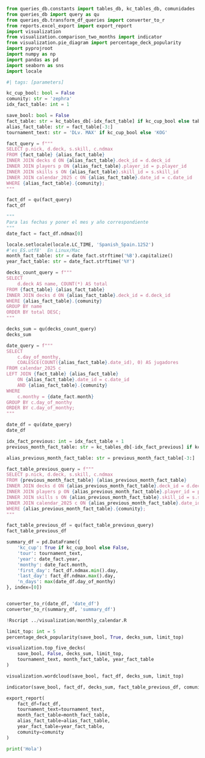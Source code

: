 ```python
from queries_db.constants import tables_db, kc_tables_db, comunidades
from queries_db import query as qu
from queries_db.transform_df_queries import converter_to_r
from reports.excel_export import export_report
import visualization
from visualization.comparison_two_months import indicator
from visualization.pie_diagram import percentage_deck_popularity
import pyprojroot
import numpy as np
import pandas as pd
import seaborn as sns
import locale
```

```python
#| tags: [parameters]

kc_cup_bool: bool = False
comunity: str = 'zephra'
idx_fact_table: int = 1
```

```python
save_bool: bool = False
fact_table: str = kc_tables_db[-idx_fact_table] if kc_cup_bool else tables_db[-idx_fact_table]
alias_fact_table: str = fact_table[-3:]
tournament_text: str = 'DLv. MAX' if kc_cup_bool else 'KOG'
```

```python
fact_query = f"""
SELECT p.nick, d.deck, s.skill, c.ndmax
FROM {fact_table} {alias_fact_table}
INNER JOIN decks d ON {alias_fact_table}.deck_id = d.deck_id
INNER JOIN players p ON {alias_fact_table}.player_id = p.player_id
INNER JOIN skills s ON {alias_fact_table}.skill_id = s.skill_id
INNER JOIN calendar_2025 c ON {alias_fact_table}.date_id = c.date_id
WHERE {alias_fact_table}.{comunity};
"""

fact_df = qu(fact_query)
fact_df
```

```python
"""
Para las fechas y poner el mes y año correspondiente
"""
date_fact = fact_df.ndmax[0]

locale.setlocale(locale.LC_TIME, 'Spanish_Spain.1252')
#'es_ES.utf8'  En Linux/Mac
month_fact_table: str = date_fact.strftime('%B').capitalize()
year_fact_table: str = date_fact.strftime('%Y')
```

```python
decks_count_query = f"""
SELECT
    d.deck AS name, COUNT(*) AS total
FROM {fact_table} {alias_fact_table}
INNER JOIN decks d ON {alias_fact_table}.deck_id = d.deck_id
WHERE {alias_fact_table}.{comunity}
GROUP BY name
ORDER BY total DESC;
"""

decks_sum = qu(decks_count_query)
decks_sum
```

```python
date_query = f"""
SELECT 
    c.day_of_monthy, 
    COALESCE(COUNT({alias_fact_table}.date_id), 0) AS jugadores
FROM calendar_2025 c
LEFT JOIN {fact_table} {alias_fact_table} 
    ON {alias_fact_table}.date_id = c.date_id
    AND {alias_fact_table}.{comunity}
WHERE 
    c.monthy = {date_fact.month}
GROUP BY c.day_of_monthy
ORDER BY c.day_of_monthy;
"""

date_df = qu(date_query)
date_df
```

```python
idx_fact_previous: int = idx_fact_table + 1
previous_month_fact_table: str = kc_tables_db[-idx_fact_previous] if kc_cup_bool else tables_db[-idx_fact_previous]

alias_previous_month_fact_table: str = previous_month_fact_table[-3:]

fact_table_previous_query = f"""
SELECT p.nick, d.deck, s.skill, c.ndmax
FROM {previous_month_fact_table} {alias_previous_month_fact_table}
INNER JOIN decks d ON {alias_previous_month_fact_table}.deck_id = d.deck_id
INNER JOIN players p ON {alias_previous_month_fact_table}.player_id = p.player_id
INNER JOIN skills s ON {alias_previous_month_fact_table}.skill_id = s.skill_id
INNER JOIN calendar_2025 c ON {alias_previous_month_fact_table}.date_id = c.date_id
WHERE {alias_previous_month_fact_table}.{comunity};
"""

fact_table_previous_df = qu(fact_table_previous_query)
fact_table_previous_df
```

```python
summary_df = pd.DataFrame({
    'kc_cup': True if kc_cup_bool else False,
    'tour': tournament_text,
    'year': date_fact.year,
    'monthy': date_fact.month,
    'first_day': fact_df.ndmax.min().day,
    'last_day': fact_df.ndmax.max().day,
    'n_days': max(date_df.day_of_monthy)
}, index=[0])


converter_to_r(date_df, 'date_df')
converter_to_r(summary_df, 'summary_df')
```

```python
!Rscript ../visualization/monthly_calendar.R
```

```python
limit_top: int = 5
percentage_deck_popularity(save_bool, True, decks_sum, limit_top)
```

```python
visualization.top_five_decks(
    save_bool, False, decks_sum, limit_top,
    tournament_text, month_fact_table, year_fact_table
)
```

```python
visualization.wordcloud(save_bool, fact_df, decks_sum, limit_top)
```

```python
indicator(save_bool, fact_df, decks_sum, fact_table_previous_df, comunity)
```

```python
export_report(
    fact_df=fact_df,
    tournament_text=tournament_text,
    month_fact_table=month_fact_table,
    alias_fact_table=alias_fact_table,
    year_fact_table=year_fact_table,
    comunity=comunity
)
```

```python
print('Hola')
```